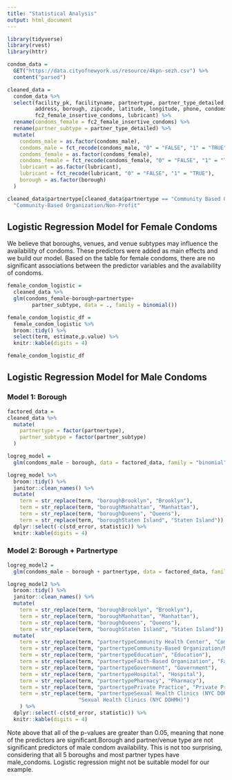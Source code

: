 ```yaml
---
title: "Statistical Analysis"
output: html_document
---
```



```r
library(tidyverse)
library(rvest)
library(httr)
```

```r
condom_data = 
  GET("https://data.cityofnewyork.us/resource/4kpn-sezh.csv") %>% 
  content("parsed")

cleaned_data = 
  condom_data %>% 
  select(facility_pk, facilityname, partnertype, partner_type_detailed, 
         address, borough, zipcode, latitude, longitude, phone, condoms_male,
         fc2_female_insertive_condoms, lubricant) %>% 
  rename(condoms_female = fc2_female_insertive_condoms) %>% 
  rename(partner_subtype = partner_type_detailed) %>% 
  mutate(
    condoms_male = as.factor(condoms_male), 
    condoms_male = fct_recode(condoms_male, "0" = "FALSE", "1" = "TRUE"),
    condoms_female = as.factor(condoms_female),
    condoms_female = fct_recode(condoms_female, "0" = "FALSE", "1" = "TRUE"),
    lubricant = as.factor(lubricant),
    lubricant = fct_recode(lubricant, "0" = "FALSE", "1" = "TRUE"),
    borough = as.factor(borough)
  )

cleaned_data$partnertype[cleaned_data$partnertype == "Community Based Organization/Non-Profit"] =
  "Community-Based Organization/Non-Profit"
```

## Logistic Regression Model for Female Condoms
We believe that boroughs, venues, and venue subtypes may influence the availability of condoms. These predictors were added as main effects and we build our model. Based on the table for female condoms, there are no significant associations between the predictor variables and the availability of condoms.
```r
female_condom_logistic =
  cleaned_data %>% 
  glm(condoms_female~borough+partnertype+
        partner_subtype, data = ., family = binomial())

female_condom_logistic_df =
  female_condom_logistic %>% 
  broom::tidy() %>%
  select(term, estimate,p.value) %>% 
  knitr::kable(digits = 4)

female_condom_logistic_df
```


## Logistic Regression Model for Male Condoms  

### Model 1: Borough 
```r
factored_data = 
cleaned_data %>% 
  mutate(
    partnertype = factor(partnertype),
    partner_subtype = factor(partner_subtype)
  )

logreg_model = 
  glm(condoms_male ~ borough, data = factored_data, family = "binomial")

logreg_model %>% 
  broom::tidy() %>% 
  janitor::clean_names() %>%
  mutate(
    term = str_replace(term, "boroughBrooklyn", "Brooklyn"),
    term = str_replace(term, "boroughManhattan", "Manhattan"),
    term = str_replace(term, "boroughQueens", "Queens"),
    term = str_replace(term, "boroughStaten Island", "Staten Island")) %>% 
  dplyr::select(-c(std_error, statistic)) %>% 
  knitr::kable(digits = 4)
```

### Model 2: Borough + Partnertype  
```r
logreg_model2 =
  glm(condoms_male ~ borough + partnertype, data = factored_data, family = "binomial")

logreg_model2 %>% 
  broom::tidy() %>% 
  janitor::clean_names() %>%
  mutate(
    term = str_replace(term, "boroughBrooklyn", "Brooklyn"),
    term = str_replace(term, "boroughManhattan", "Manhattan"),
    term = str_replace(term, "boroughQueens", "Queens"),
    term = str_replace(term, "boroughStaten Island", "Staten Island")) %>% 
  mutate(
    term = str_replace(term, "partnertypeCommunity Health Center", "Community Health Center"),
    term = str_replace(term, "partnertypeCommunity-Based Organization/Non-Profit", "Community-Based Organization/Non-Profit"),
    term = str_replace(term, "partnertypeEducation", "Education"),
    term = str_replace(term, "partnertypeFaith-Based Organization", "Faith-Based Organization"),
    term = str_replace(term, "partnertypeGovernment", "Government"),
    term = str_replace(term, "partnertypeHospital", "Hospital"),
    term = str_replace(term, "partnertypePharmacy", "Pharmacy"),
    term = str_replace(term, "partnertypePrivate Practice", "Private Practice"),
    term = str_replace(term, "partnertypeSexual Health Clinics (NYC DOHMH)",
                       "Sexual Health Clinics (NYC DOHMH)")
    ) %>% 
  dplyr::select(-c(std_error, statistic)) %>% 
  knitr::kable(digits = 4)
```

Note above that all of the p-values are greater than 0.05, meaning that none of the predictors are significant.Borough and partner/venue type are not significant predictors of male condom availability. This is not too surprising, considering that all 5 boroughs and most partner types have male_condoms. Logistic regression might not be suitable model for our example. 


